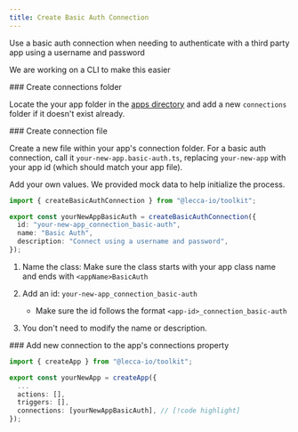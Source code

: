 ```yaml
---
title: Create Basic Auth Connection
---
```


Use a basic auth connection when needing to authenticate with a third party app using a username and password

<Callout>We are working on a CLI to make this easier</Callout>

<Steps>

<Step>
### Create connections folder

Locate the your app folder in the [apps directory](https://github.com/lecca-digital/lecca-io/tree/main/packages/apps/src/lib/your-new-app) and add a new `connections` folder if it doesn't exist already.

<Files>
  <Folder name="packages" defaultOpen>
    <Folder name="ui" />
    <Folder name="server" />
    <Folder name="toolkit" />
    <Folder name="apps" defaultOpen>
      <Folder name="src" defaultOpen>
        <Folder name="lib" defaultOpen>
          <Folder name="your-new-app" defaultOpen>
            <Folder name="actions" />
            <Folder name="connections" defaultOpen>
              <File name="your-new-app.basic-auth.ts" />
            </Folder>
            <Folder name="triggers" />
            <File name="your-new-app.app.ts" />
          </Folder>
        </Folder>
      </Folder>
    </Folder>
  </Folder>
</Files>

</Step>

<Step>
### Create connection file

Create a new file within your app's connection folder. For a basic auth connection, call it `your-new-app.basic-auth.ts`, replacing `your-new-app` with your app id (which should match your app file).

Add your own values. We provided mock data to help initialize the process.

```ts
import { createBasicAuthConnection } from "@lecca-io/toolkit";

export const yourNewAppBasicAuth = createBasicAuthConnection({
  id: "your-new-app_connection_basic-auth",
  name: "Basic Auth",
  description: "Connect using a username and password",
});
```

1. Name the class: Make sure the class starts with your app class name and ends with `<appName>BasicAuth`
2. Add an id: `your-new-app_connection_basic-auth`

   - Make sure the id follows the format `<app-id>_connection_basic-auth`

3. You don't need to modify the name or description.

</Step>

<Step>
### Add new connection to the app's connections property

```ts title="your-new-app.app.ts"
import { createApp } from "@lecca-io/toolkit";

export const yourNewApp = createApp({
  ...
  actions: [],
  triggers: [],
  connections: [yourNewAppBasicAuth], // [!code highlight]
});
```

</Step>

</Steps>
